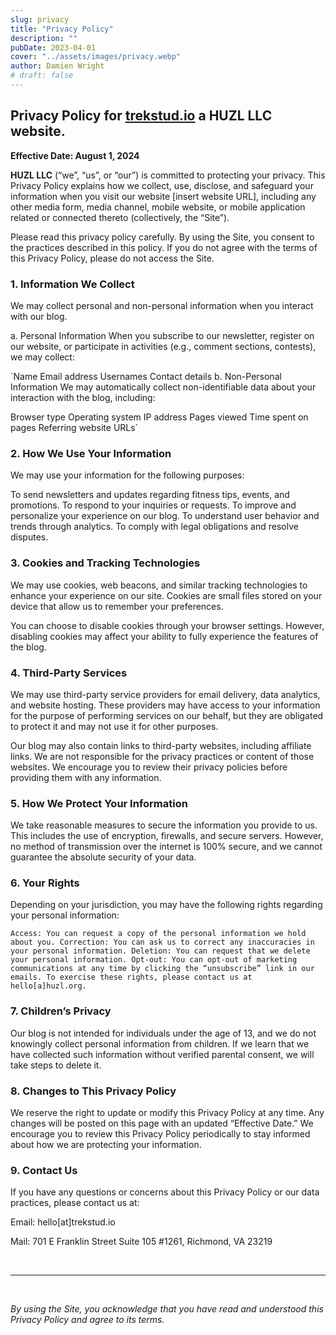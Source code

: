 ```yaml
---
slug: privacy
title: "Privacy Policy"
description: ""
pubDate: 2023-04-01
cover: "../assets/images/privacy.webp"
author: Damien Wright
# draft: false
---
```


## Privacy Policy for [trekstud.io](https://trekstud.io) a HUZL LLC website.

**Effective Date: August 1, 2024**

**HUZL LLC** (“we”, “us”, or “our”) is committed to protecting your privacy. This Privacy Policy explains how we collect, use, disclose, and safeguard your information when you visit our website [insert website URL], including any other media form, media channel, mobile website, or mobile application related or connected thereto (collectively, the “Site”).

Please read this privacy policy carefully. By using the Site, you consent to the practices described in this policy. If you do not agree with the terms of this Privacy Policy, please do not access the Site.

### 1. Information We Collect
We may collect personal and non-personal information when you interact with our blog.

a. Personal Information
When you subscribe to our newsletter, register on our website, or participate in activities (e.g., comment sections, contests), we may collect:

`Name
Email address
Usernames
Contact details
b. Non-Personal Information
We may automatically collect non-identifiable data about your interaction with the blog, including:

Browser type
Operating system
IP address
Pages viewed
Time spent on pages
Referring website URLs`

### 2. How We Use Your Information

We may use your information for the following purposes:

To send newsletters and updates regarding fitness tips, events, and promotions.
To respond to your inquiries or requests.
To improve and personalize your experience on our blog.
To understand user behavior and trends through analytics.
To comply with legal obligations and resolve disputes.

### 3. Cookies and Tracking Technologies

We may use cookies, web beacons, and similar tracking technologies to enhance your experience on our site. Cookies are small files stored on your device that allow us to remember your preferences.

You can choose to disable cookies through your browser settings. However, disabling cookies may affect your ability to fully experience the features of the blog.

### 4. Third-Party Services

We may use third-party service providers for email delivery, data analytics, and website hosting. These providers may have access to your information for the purpose of performing services on our behalf, but they are obligated to protect it and may not use it for other purposes.

Our blog may also contain links to third-party websites, including affiliate links. We are not responsible for the privacy practices or content of those websites. We encourage you to review their privacy policies before providing them with any information.

### 5. How We Protect Your Information

We take reasonable measures to secure the information you provide to us. This includes the use of encryption, firewalls, and secure servers. However, no method of transmission over the internet is 100% secure, and we cannot guarantee the absolute security of your data.

### 6. Your Rights

Depending on your jurisdiction, you may have the following rights regarding your personal information:

`Access: You can request a copy of the personal information we hold about you.
Correction: You can ask us to correct any inaccuracies in your personal information.
Deletion: You can request that we delete your personal information.
Opt-out: You can opt-out of marketing communications at any time by clicking the “unsubscribe” link in our emails.
To exercise these rights, please contact us at hello[a]huzl.org.`

### 7. Children’s Privacy

Our blog is not intended for individuals under the age of 13, and we do not knowingly collect personal information from children. If we learn that we have collected such information without verified parental consent, we will take steps to delete it.

### 8. Changes to This Privacy Policy

We reserve the right to update or modify this Privacy Policy at any time. Any changes will be posted on this page with an updated “Effective Date.” We encourage you to review this Privacy Policy periodically to stay informed about how we are protecting your information.

### 9. Contact Us

If you have any questions or concerns about this Privacy Policy or our data practices, please contact us at:

Email: hello[at]trekstud.io

Mail: 701 E Franklin Street Suite 105 #1261, Richmond, VA 23219

&nbsp;

---

&nbsp;

*By using the Site, you acknowledge that you have read and understood this Privacy Policy and agree to its terms.*

